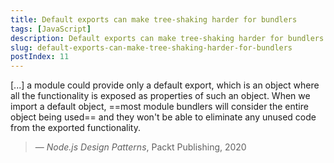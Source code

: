 ```yaml
---
title: Default exports can make tree-shaking harder for bundlers
tags: [JavaScript]
description: Default exports can make tree-shaking harder for bundlers
slug: default-exports-can-make-tree-shaking-harder-for-bundlers
postIndex: 11
---
```


[...] a module could provide only a default export, which is an object where all the functionality is exposed as properties of such an object. When we import a default object, ==most module bundlers will consider the entire object being used== and they won't be able to eliminate any unused code from the exported functionality.
> 
> — *Node.js Design Patterns*, Packt Publishing, 2020

